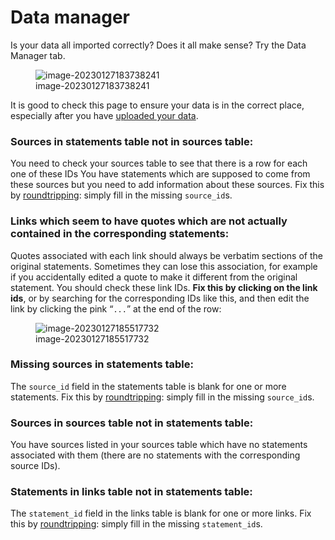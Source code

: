 # Data manager {#xdata-manager}

Is your data all imported correctly? Does it all make sense? Try the Data Manager tab.

![image-20230127183738241](_assets/image-20230127183738241.png)



It is good to check this page to ensure your data is in the correct place, especially after you have [uploaded your data](#ximport).

### Sources in statements table not in sources table:

You need to check your sources table to see that there is a row for each one of these IDs You have statements which are supposed to come from these sources but you need to add information about these sources. Fix this by [roundtripping](#xroundtripping):  simply fill in the missing `source_id`s.

### Links which seem to have quotes which are not actually contained in the corresponding statements:

Quotes associated with each link should always be verbatim sections of the original statements. Sometimes they can lose this association, for example if you accidentally edited a quote to make it different from the original statement. You should check these link IDs. **Fix this by clicking on the link ids**, or by searching for the corresponding IDs like this, and then edit the link by clicking the pink "`...`" at the end of the row:

![image-20230127185517732](_assets/image-20230127185517732.png)

### Missing sources in statements table:

The `source_id` field in the statements table is blank for one or more statements. Fix this by [roundtripping](#xroundtripping):  simply fill in the missing `source_id`s. 

### Sources in sources table not in statements table:

You have sources listed in your sources table which have no statements associated with them (there are no statements with the corresponding source IDs). 

### Statements in links table not in statements table:

The `statement_id` field in the links table is blank for one or more links. Fix this by [roundtripping](#xroundtripping):  simply fill in the missing `statement_id`s.


